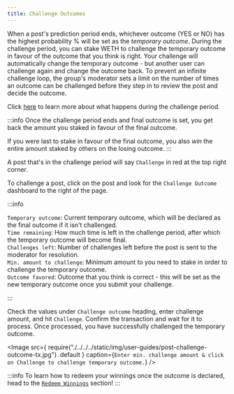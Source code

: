 ```yaml
---
title: Challenge Outcomes
---
```



When a post's prediction period ends, whichever outcome (YES or NO)
has the highest probability % will be set as the _temporary outcome_.
During the challenge period, you can stake WETH to challenge the
temporary outcome in favour of the outcome that you think is right.
Your challenge will automatically change the temporary outcome -
but another user can challenge again and change the outcome back.
To prevent an infinite challenge loop, the group's moderator
sets a limit on the number of times an outcome can be challenged
before they step in to review the post and decide the outcome.

<!-- add: what you get if you win the challenge -->

Click [here](more-about-coco/post-lifecycle.mdx#challenge-period)
to learn more about what happens during the challenge period.

:::info
Once the challenge period ends and final outcome is set, you get
back the amount you staked in favour of the final outcome.

If you were last to stake in favour of the final outcome,
you also _win_ the entire amount staked by others on the
losing outcome.
:::

A post that's in the challenge period will say `Challenge`
in red at the top right corner.

To challenge a post, click on the post and look for the
`Challenge Outcome` dashboard to the right of the page.

:::info

`Temporary outcome`: Current temporary outcome, which will be
declared as the final outcome if it isn't challenged. <br/>
`Time remaining`: How much time is left in the challenge period,
after which the temporary outcome will become final. <br/>
`Challenges left`: Number of challenges left before the post
is sent to the moderator for resolution. <br/>
`Min. amount to challenge`: Minimum amount to you need to stake
in order to challenge the temporary outcome. <br/>
`Outcome favored`: Outcome that you think is correct - this
will be set as the new temporary outcome once you submit your challenge.

<!-- would it make sense to have "maximum winnings" here too...? -->

:::

Check the values under `Challenge outcome` heading, enter challenge amount, and hit
`Challenge`. Confirm the transaction and wait for it to process. Once processed,
you have successfully challenged the temporary outcome.

<Image
	src={
		require("./../../../static/img/user-guides/post-challenge-outcome-tx.jpg")
			.default
	}
	caption={`Enter min. challenge amount & click on Challenge to challenge temporary outcome.`}
/>

:::info
To learn how to redeem your winnings once the outcome is
declared, head to the [`Redeem Winnings`](redeem) section!
:::
